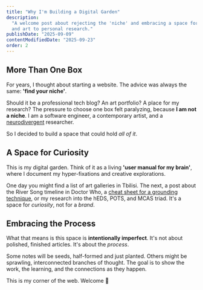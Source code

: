 ```yaml
---
title: "Why I'm Building a Digital Garden"
description:
  "A welcome post about rejecting the 'niche' and embracing a space for all my interests - from tech
  and art to personal research."
publishDate: "2025-09-09"
contentModifiedDate: "2025-09-23"
order: 2
---
```


## More Than One Box

For years, I thought about starting a website. The advice was always the same: **'find your
niche'**.

Should it be a professional tech blog? An art portfolio? A place for my research? The pressure to
choose one box felt paralyzing, because **I am not a niche**. I am a software engineer, a
contemporary artist, and a [neurodivergent](/feed/4-neurodivergent-glossary/) researcher.

So I decided to build a space that could hold _all of it_.

## A Space for Curiosity

This is my digital garden. Think of it as a living **'user manual for my brain'**, where I document
my hyper-fixations and creative explorations.

One day you might find a list of art galleries in Tbilisi. The next, a post about the River Song
timeline in Doctor Who, a [cheat sheet for a grounding technique](/feed/3-remembering-grounding-technique/), or my research into the hEDS, POTS,
and MCAS triad. It's a space for _curiosity_, not for a _brand_.

## Embracing the Process

What that means is this space is **intentionally imperfect**. It's not about polished, finished
articles. It's about the _process_.

Some notes will be seeds, half-formed and just planted. Others might be sprawling, interconnected
branches of thought. The goal is to show the work, the learning, and the connections as they happen.

This is my corner of the web. Welcome &#129655;

